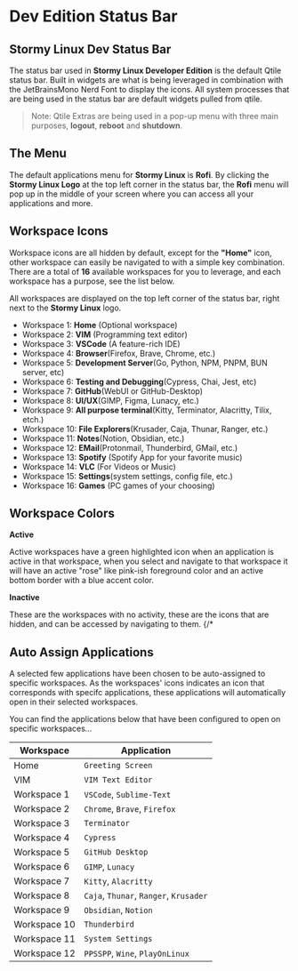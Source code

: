 # Dev Edition Status Bar

## Stormy Linux Dev Status Bar

The status bar used in **Stormy Linux Developer Edition** is the default Qtile status bar. Built in widgets are what is being leveraged in combination with the JetBrainsMono Nerd Font to display the icons. All system processes that are being used in the status bar are default widgets pulled from qtile.

> Note: Qtile Extras are being used in a pop-up menu with three main purposes, **logout**, **reboot** and **shutdown**.

## The Menu

The default applications menu for **Stormy Linux** is **Rofi**. By clicking the **Stormy Linux Logo** at the top left corner in the status bar, the **Rofi** menu will pop up in the middle of your screen where you can access all your applications and more.

## Workspace Icons

Workspace icons are all hidden by default, except for the **"Home"** icon, other workspace can easily be navigated to with a simple key combination. There are a total of **16** available workspaces for you to leverage, and each workspace has a purpose, see the list below.

All workspaces are displayed on the top left corner of the status bar, right next to the **Stormy Linux** logo.

- Workspace 1: **Home** (Optional workspace)
- Workspace 2: **VIM** (Programming text editor)
- Workspace 3: **VSCode** (A feature-rich IDE)
- Workspace 4: **Browser**(Firefox, Brave, Chrome, etc.)
- Workspace 5: **Development Server**(Go, Python, NPM, PNPM, BUN server, etc)
- Workspace 6: **Testing and Debugging**(Cypress, Chai, Jest, etc)
- Workspace 7: **GitHub**(WebUI or GitHub-Desktop)
- Workspace 8: **UI/UX**(GIMP, Figma, Lunacy, etc.)
- Workspace 9: **All purpose terminal**(Kitty, Terminator, Alacritty, Tilix, etch.)
- Workspace 10: **File Explorers**(Krusader, Caja, Thunar, Ranger, etc.)
- Workspace 11: **Notes**(Notion, Obsidian, etc.)
- Workspace 12: **EMail**(Protonmail, Thunderbird, GMail, etc.)
- Workspace 13: **Spotify** (Spotify App for your favorite music)
- Workspace 14: **VLC** (For Videos or Music)
- Workspace 15: **Settings**(system settings, config file, etc.)
- Workspace 16: **Games** (PC games of your choosing)

## Workspace Colors

**Active**

Active workspaces have a green highlighted icon when an application is active in that workspace, when you select and navigate to that workspace it will have an active "rose" like pink-ish foreground color and an active bottom border with a blue accent color.

**Inactive**

These are the workspaces with no activity, these are the icons that are hidden, and can be accessed by navigating to them.
{/* 
## Auto Assign Applications

A selected few applications have been chosen to be auto-assigned to specific workspaces. As the workspaces' icons indicates an icon that corresponds with specifc applications, these applications will automatically open in their selected workspaces.

You can find the applications below that have been configured to open on specific workspaces...

|       Workspace        |       Application                       |
|------------------------|-----------------------------------------|
| Home                   | `Greeting Screen`                       |
| VIM                    | `VIM Text Editor`                       |
| Workspace 1            | `VSCode`, `Sublime-Text`                |
| Workspace 2            | `Chrome`, `Brave`, `Firefox`            |
| Workspace 3            | `Terminator`                            |
| Workspace 4            | `Cypress`                               |
| Workspace 5            | `GitHub Desktop`                        |
| Workspace 6            | `GIMP`, `Lunacy`                        |
| Workspace 7            | `Kitty`, `Alacritty`                    |
| Workspace 8            | `Caja`, `Thunar`, `Ranger`, `Krusader`  |
| Workspace 9            | `Obsidian`, `Notion`                    |
| Workspace 10           | `Thunderbird`                           |
| Workspace 11           | `System Settings`                       |
| Workspace 12           | `PPSSPP`, `Wine`, `PlayOnLinux`         | */}